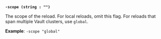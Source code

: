 <a id="plugin-flag-scope" />

**`-scope (string : "")`**

The scope of the reload. For local reloads, omit this flag. For reloads that
span multiple Vault clusters, use `global`.

**Example**: `-scope "global"`

